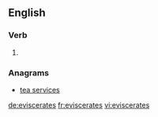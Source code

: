 ==English==

===Verb===
{{head|en}}

# {{en-third-person singular of|eviscerate}}

===Anagrams===
* [[tea services#English|tea services]]

[[de:eviscerates]]
[[fr:eviscerates]]
[[vi:eviscerates]]